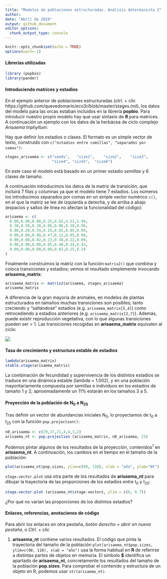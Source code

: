 ```yaml
---
title: "Modelos de poblaciones estructuradas. Análisis determinista 2"
author:
date: "Abril de 2019"
output: github_document
editor_options: 
  chunk_output_type: console
---
```


```r
knitr::opts_chunk$set(echo = TRUE)
options(warn=-1)
```

#### Librerías utilizadas
```r
library (popbio)
library(pander)
```

#### Introduciendo matrices y estadios
En el ejemplo anterior de poblaciones estructuradas (ctrl. + clic https://github.com/quevedomario/eco3r/blob/master/stages.md), los datos del modelo para las orcas estaban incluidos en la librería **popbio**. Para introducir nuestro propio modelo hay que usar sintaxis de **R** para matrices. A continuación un ejemplo con los datos de la herbácea de ciclo complejo  *Arisaema triphyllum*:

Hay que definir los estadios o clases. El formato es un simple vector de texto, construido con `c("estadios entre comillas", "separados por comas")`:

```r
stages_arisaema <- c("seeds",	"size1",	"size2",	"size3",	
                     "size4", "size5",	"size6")
```

En este caso el modelo está basado en un primer estadio *semillas* y 6 clases de tamaño. 

A continuación introducimos los datos de la matriz de transición, que incluirá 7 filas y columnas ya que el modelo tiene 7 estadios. Los números los introducimos separados por comas en un simple vector numérico `c()`, en el que la matriz se lee de izquierda a derecha, y de arriba a abajo (espacios y saltos de línea no afectan la funcionalidad del código):

```r
arisaema <- c(
  0.00,0.00,0.00,0.25,0.82,4.51,5.99,
  0.30,0.58,0.30,0.06,0.06,0.10,0.06,
  0.00,0.20,0.59,0.19,0.02,0.05,0.09,
  0.00,0.00,0.08,0.47,0.12,0.05,0.00,
  0.00,0.00,0.02,0.23,0.38,0.22,0.09,
  0.00,0.00,0.00,0.05,0.40,0.34,0.43,
  0.00,0.00,0.00,0.00,0.02,0.25,0.34
)
```

Finalmente construimos la matriz con la función `matrix2()` que combina y coloca  transiciones y estadios; vemos el resultado simplemente invocando **arisaema_matrix**: 

```r
arisaema_matrix <- matrix2(arisaema, stages_arisaema)
arisaema_matrix
```

A diferencia de la gran mayoría de animales, en modelos de plantas estructurados en tamaños muchas transiciones son posibles; tanto creciendo y "saltándose" estadios (e.g. `arisaema_matrix[5,4]`) como retrocediendo a estadios anteriores (e.g. `arisaema_matrix[2,7]`). Además, puede existir reproducción vegetativa, con lo que algunas transiciones pueden ser > 1. Las transiciones recogidas en **arisaema_matrix** equivalen al ciclo:

![](stages2_files/figure-markdown_github/structured_jack_in_the_pulpit_600.jpg)

#### Tasa de crecimiento y estructura estable de estadios
```r
lambda(arisaema_matrix)
stable.stage(arisaema_matrix)
```

La combinación de fecundidad y supervivencia de los distintos estadios se traduce en una dinámica estable (lambda = 1.002), y en una población mayoritariamente compuesta por semillas e individuos en los estadios de tamaño 1 y 2; aproximadamente un 11% estarán en los tamaños 3 a 5.

#### Proyección de la población de N~0~ a N~25~
Tras definir un vector de abundancias iniciales N~0~, lo proyectamos de t~0~ a t~25~ con la función `pop.projection()`: 
```r
n0_arisaema <- c(29,37,21,4,4,3,2)
arisaema_nt <- pop.projection (arisaema_matrix, n0_arisaema, 25)
```

Podemos pintar algunos de los resultados de la proyección, contenidos^1^ en **arisaema_nt**. A continuación, los cambios en el tiempo en el tamaño de la población:
```r
plot(arisaema_nt$pop.sizes, ylim=c(90, 110), xlab = "año", ylab="Nt")
```

`stage.vector.plot` usa otra parte de los resultados de **arisaema_nt** para dibujar la trayectoria de las proporciones de los estadios entre t~0~ y t~25~: 
```r
stage.vector.plot (arisaema_nt$stage.vectors, ylim = c(0, 0.7))
```

¿Por qué no varían las proporciones de los distintos estadios?

#### Enlaces, referencias, anotaciones de código
Para abrir los enlaces en otra pestaña, *botón derecho + abrir en nueva pestaña*, o *Ctrl. + clic*

1. **arisaema_nt** contiene varios resultados. El código que pinta la trayectoria del tamaño de la población `plot(arisaema_nt$pop.sizes, ylim=c(90, 110), xlab = "año")` usa la forma habitual en **R** de referirse a distintas partes de objetos en memoria. El símbolo **$** identifica un apartado de **arisaema_nt**, concretamente los resultados del tamaño de la población **pop.sizes**. Para comprobar el contenido y estructura de un objeto en R, podemos usar `str(arisaema_nt)`.  